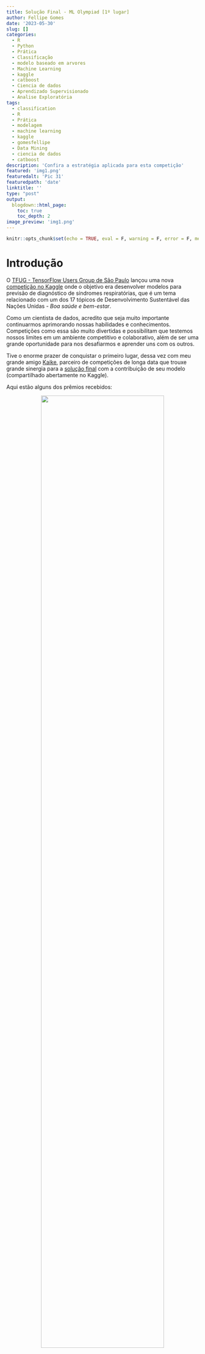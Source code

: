 ```yaml
---
title: Solução Final - ML Olympiad [1º lugar]
author: Fellipe Gomes
date: '2023-05-30'
slug: []
categories:  
  - R
  - Python
  - Prática
  - Classificação
  - modelo baseado em arvores
  - Machine Learning
  - kaggle
  - catboost
  - Ciencia de dados
  - Aprendizado Supervisionado
  - Analise Exploratória
tags:
  - classification
  - R
  - Prática
  - modelagem
  - machine learning
  - kaggle
  - gomesfellipe
  - Data Mining
  - ciencia de dados
  - catboost 
description: 'Confira a estratégia aplicada para esta competição'
featured: 'img1.png'
featuredalt: 'Pic 31'
featuredpath: 'date'
linktitle: ''
type: "post"
output:
  blogdown::html_page:
    toc: true
    toc_depth: 2
image_preview: 'img1.png'
---
```


```r
knitr::opts_chunk$set(echo = TRUE, eval = F, warning = F, error = F, message = F)
```

# Introdução

O [TFUG - TensorFlow Users Group de São Paulo](https://www.meetup.com/TensorFlowSP/events/284607061/) lançou uma nova [competição no Kaggle](https://www.kaggle.com/competitions/ml-olympiad-ensure-healthy-lives) onde o objetivo era desenvolver modelos para previsão de diagnóstico de síndromes respiratórias, que é um tema relacionado com um dos 17 tópicos de Desenvolvimento Sustentável das Nações Unidas - *Boa saúde e bem-estar*.

Como um cientista de dados, acredito que seja muito importante continuarmos aprimorando nossas habilidades e conhecimentos. Competições como essa são muito divertidas e possibilitam que testemos nossos limites em um ambiente competitivo e colaborativo, além de ser uma grande oportunidade para nos desafiarmos e aprender uns com os outros.

Tive o enorme prazer de conquistar o primeiro lugar, dessa vez com meu grande amigo [Kaike](https://www.linkedin.com/in/kaike-wesley-reis), parceiro de competições de longa data que trouxe grande sinergia para a [solução final](https://www.kaggle.com/code/gomes555/ml-olypiads-1-lugar-blending) com a contribuição de seu modelo (compartilhado abertamente no Kaggle).

Aqui estão alguns dos prêmios recebidos:

<center>
![](/post/2023-05-30-solucao-final-ensure-healthy-lives-kaggle-competition/premio2.png){width=80%} 
</center> 

Como nesta competição havia bastante trabalho a ser feito e tivemos apenas 1 mês para trabalhar na solução, foi preciso fazer uma boa gestão do código e do tempo de desenvolvimento.

# Definição do problema de negócio

O objetivo desta competição consistiu em predizer qual o agente causador da síndrome respiratória aguda grave com base nos dados e sintomas dos pacientes.

Esta tarefa pode ser enquadrada como um problema supervisionado de classificação multinomial (com múltiplos outputs) na qual as previsões são, de certa forma, dependentes da entrada umas das outras (o paciente só pode ter registrado uma das doenças).

A validação da solução foi feita utilizando a métrica Macro (or Mean) F1-Score, que é basicamente a média do F1 calculado sobre as previsões de cada nota.

# Soluções

Ambas soluções (minha e do Kaike) foram compartilhadas no Kaggle:

- [ML Olympiad - 1º Lugar - Catboost + Pos Process](https://www.kaggle.com/code/gomes555/ml-olympiad-1-lugar-catboost-pos-process) (Fellipe)
- [ML Olypiads - 1º Lugar - LightGBM Binary Ensemble](https://www.kaggle.com/code/kaikewreis/ml-olypiads-1-lugar-lightgbm-binary-ensemble) (Kaike)
- [ML Olympiad - 1º Lugar - Blending](https://www.kaggle.com/code/gomes555/ml-olympiad-1-lugar-blending) (combinação das soluções em um emsemble)


# Estratégia analítica

Nas seções abaixo apresento o racional por trás da minha solução, como chegamos nos 5 melhores modelos individuais (para cada doença respiratória) que utilizei em um ensemble para chegar ao primeiro lugar, bem como a estratégia de pós processamento que com que o score melhorasse significativamente.

## Decisões sobre a target

A primeira decisão importante era definir como enquadrar o problema; se utilizaríamos 1 modelo multiclasse ou diferentes modelos para cada classe.

Em todos os testes que fizemos, os modelos individuais superaram o F1-Score Macro de um modelo único. Como 3 das classes eram bastante desbalanceadas, acredito que modelos especializados nesses casos conseguiram captar melhor suas nuances.

## Processamento dos Dados

Como optamos por unificar os resultados apenas na reta final, meu pré-processamento foi muito diferente do feito pelo Kaike e isso foi fundamental para que as estimativas dos nossos modelos tivessem baixa correlação. Não focarei aqui no meu pré-processamento, pois não acho que foi o diferencial para atingir um score superior a 0.6 (quem tiver curiosidade está tudo bem documentado nos notebooks compartilhados).

## Dados Externos

O fato de não termos as informações do ano em que esses dados foram coletados dificultou na busca de bases externas, pois indicadores socioeconômicos e de saúde variam bastante ao longo do tempo.

Fizemos alguns testes utilizando o [Atlas do Desenvolvimento Humano (ADH)](https://basedosdados.org/dataset/mundo-onu-adh), mas não tivemos muito sucesso, pois esses dados estão muito defasados (1991-2010). Também tentamos acrescentar a informação de [latitude e longitude de cada município](https://github.com/kelvins/Municipios-Brasileiros/), mas isso não trouxe uma melhora substancial no nosso score.

## Feature Engineering

Outra etapa em que investimos bastante tempo foi para criar novas variáveis.

Novamente, nossa engenharia de recursos foi feita de maneira separada para que nossos modelos aprendessem aspectos diferentes dos dados. Abaixo, compartilho algumas das features que desenvolvi apenas para o meu modelo:

- Presença de sintomas relacionados à Target;
- Se tomografia era típica do COVID;
- Intervalo de idade com mais casos;
- Idade discretizada;
- Diferença entre a semana de notificação e primeiros sintomas;
- Novas features baseadas nas contagens de algumas features categóricas;
- etc.

## Modelos

Além de pré-processamentos e feature engineering diferentes, também utilizamos modelos e mecanismos de tunning diferentes, o que ajudou para que nossas estimativas tivessem baixa correlação. Eu usei o Catboost como modelo final, já o Kaike optou por um LightGBM com tuning de hiperparametros.

## Ensemble

Calculamos a média das probabilidades previstas de cada modelo para cada classe antes de selecionar a classe que tivesse a maior probabilidade.

Como nossas previsões tinham baixa correlação, conseguimos ser bem sucedidos no ensemble combinando nossas submissões com score ~0.6 alcançando ~0.61 na tabela pública.


## Post Processing

Acredito que o **diferencial** dessa competição estava no pós processamento.

Quando avaliamos o score do modelo de cada classe, também calculamos um threshold que maximizava os respectivos F1.

Observamos que nosso modelo para a classe 5 apresentava um F1 muito superior às demais classes com esse threshold otimizado, então fizemos o seguinte:

1. Calculamos as probabilidades individuais para cada classe;
2. Selecionamos a classe que tinha maior probabilidade estimada em cada instância;
3. Pegamos a classificação binária da classe 5 com o threshold otimizado e aplicamos a seguinte condição: Se o modelo da classe 5 estimou que y5[i]==1, então yfinal[i] é 5, caso contrário, use a classe de maior probabilidade entre as outras 4.  (Em outras palavras: `np.where(y5_test_class==1, 5, sub.CLASSI_FIN)`)

# Considerações Finais

Foi uma competição muito interessante e desafiadora. Agradeço imensamente ao [TFUG](https://www.meetup.com/TensorFlowSP/events/284607061/) por organizar o evento e a todos os participantes que contribuíram para o aprendizado coletivo.Foi uma ótima oportunidade de aprendizado e troca de experiências.

Espero que minha solução possa ser útil para outros projetos e desafios futuros.

# Sobre o Autor

Me chamo Fellipe Gomes, sou cientista de dados e apaixonado por aprendizado de máquina. Compartilho meu conhecimento por meio de artigos, tutoriais e projetos de código aberto. Se quiser saber mais sobre meu trabalho, sinta-se à vontade para conferir meu [LinkedIn](https://www.linkedin.com/in/fellipe-gomes-06943264/) e [GitHub](https://github.com/fellipe-gomes).


